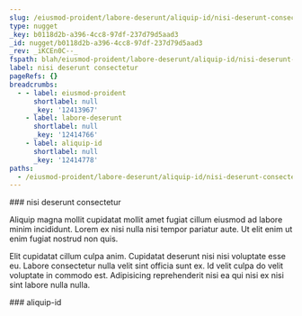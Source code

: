 ```yaml
---
slug: /eiusmod-proident/labore-deserunt/aliquip-id/nisi-deserunt-consectetur
type: nugget
_key: b0118d2b-a396-4cc8-97df-237d79d5aad3
_id: nugget/b0118d2b-a396-4cc8-97df-237d79d5aad3
_rev: _iKCEn0C--_
fspath: blah/eiusmod-proident/labore-deserunt/aliquip-id/nisi-deserunt-consectetur.md
label: nisi deserunt consectetur
pageRefs: {}
breadcrumbs:
  - - label: eiusmod-proident
      shortlabel: null
      _key: '12413967'
    - label: labore-deserunt
      shortlabel: null
      _key: '12414766'
    - label: aliquip-id
      shortlabel: null
      _key: '12414778'
paths:
  - /eiusmod-proident/labore-deserunt/aliquip-id/nisi-deserunt-consectetur
---
```


<NuggetArea>
<Nugget slug="/eiusmod-proident/labore-deserunt/aliquip-id/nisi-deserunt-consectetur" type="nugget" _key="b0118d2b-a396-4cc8-97df-237d79d5aad3" _id="nugget/b0118d2b-a396-4cc8-97df-237d79d5aad3" _rev="_iKCEn0C--_" fspath="blah/eiusmod-proident/labore-deserunt/aliquip-id/nisi-deserunt-consectetur.md" label="nisi deserunt consectetur" paths="/eiusmod-proident/labore-deserunt/aliquip-id/nisi-deserunt-consectetur">
<NuggetBody>
### nisi deserunt consectetur

Aliquip magna mollit cupidatat mollit amet fugiat cillum eiusmod ad labore minim incididunt. Lorem ex nisi nulla nisi tempor pariatur aute. Ut elit enim ut enim fugiat nostrud non quis.

Elit cupidatat cillum culpa anim. Cupidatat deserunt nisi nisi voluptate esse eu. Labore consectetur nulla velit sint officia sunt ex. Id velit culpa do velit voluptate in commodo est. Adipisicing reprehenderit nisi ea qui nisi ex nisi sint labore nulla nulla.

</NuggetBody>
<Breadcrumbs>
<Crumbs>
<Crumb _key="12413967" label="eiusmod-proident" /><Crumb _key="12414766" label="labore-deserunt" /><Crumb _key="12414778" label="aliquip-id" />
</Crumbs>
</Breadcrumbs>
</Nugget>

<NuggetsInbound>
</NuggetsInbound>
<NuggetsOutbound>
</NuggetsOutbound>
</NuggetArea>
<PassagesInbound>
<Passage direction="inbound" type="passage" _key="12414778" _id="passage/12414778" _rev="_iKCEn0---A" label="aliquip-id" passage="aliquip-id" fspath="blah/eiusmod-proident/labore-deserunt/aliquip-id" paths="/eiusmod-proident/labore-deserunt/aliquip-id" slug="/eiusmod-proident/labore-deserunt/aliquip-id">
<NuggetBody>
### aliquip-id

</NuggetBody>
<Breadcrumbs>
<Crumbs>
<Crumb _key="12413967" label="eiusmod-proident" /><Crumb _key="12414766" label="labore-deserunt" />
</Crumbs>
</Breadcrumbs>
</Passage>

</PassagesInbound>
<PassagesOutbound>
</PassagesOutbound>